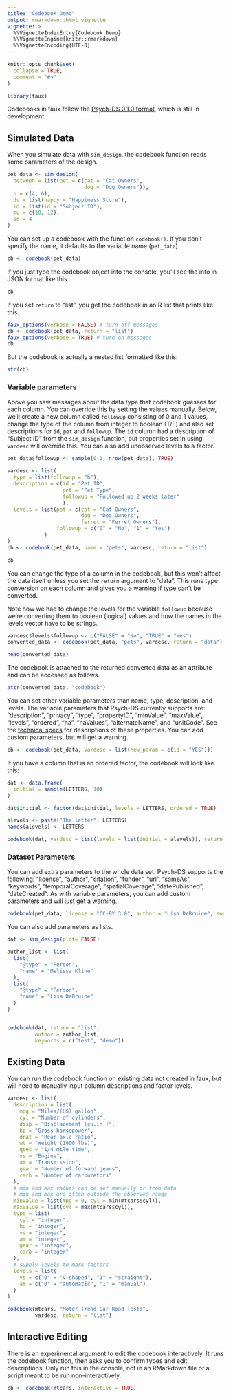 ```yaml
---
title: "Codebook Demo"
output: rmarkdown::html_vignette
vignette: >
  %\VignetteIndexEntry{Codebook Demo}
  %\VignetteEngine{knitr::rmarkdown}
  %\VignetteEncoding{UTF-8}
---
```


```r
knitr::opts_chunk$set(
  collapse = TRUE,
  comment = "#>"
)
```

```r
library(faux)
```

Codebooks in faux follow the [Psych-DS 0.1.0 format](https://docs.google.com/document/d/1u8o5jnWk0Iqp_J06PTu5NjBfVsdoPbBhstht6W0fFp0/edit), which is still in development.

## Simulated Data

When you simulate data with `sim_design`, the codebook function reads some parameters of the design.

```r
pet_data <- sim_design(
  between = list(pet = c(cat = "Cat Owners", 
                         dog = "Dog Owners")),
  n = c(4, 6),
  dv = list(happy = "Happiness Score"),
  id = list(id = "Subject ID"),
  mu = c(10, 12),
  sd = 4
)
```

You can set up a codebook with the function `codebook()`. If you don't specify the name, it defaults to the variable name (`pet_data`).  

```r
cb <- codebook(pet_data)
```

If you just type the codebook object into the console, you'll see the info in JSON format like this.

```r
cb
```

If you set `return` to "list", you get the codebook in an R list that prints like this.

```r
faux_options(verbose = FALSE) # turn off messages
cb <- codebook(pet_data, return = "list")
faux_options(verbose = TRUE) # turn on messages
cb
```

But the codebook is actually a nested list formatted like this:

```r
str(cb)
```

### Variable parameters

Above you saw messages about the data type that codebook guesses for each column. You can override this by setting the values manually. Below, we'll create a new column called `followup` consisting of 0 and 1 values, change the type of the column from integer to boolean (T/F) and also set descriptions for `id`, `pet` and `followup`. The `id` column had a description of "Subject ID" from the `sim_design` function, but properties set in using `vardesc` will override this. You can also add unobserved levels to a factor.

```r

pet_data$followup <- sample(0:1, nrow(pet_data), TRUE)

vardesc <- list(
  type = list(followup = "b"),
  description = c(id = "Pet ID",
                  pet = "Pet Type",
                  followup = "Followed up 2 weeks later"
                  ),
  levels = list(pet = c(cat = "Cat Owners",
                        dog = "Dog Owners", 
                        ferret = "Ferret Owners"),
                followup = c("0" = "No", "1" = "Yes")
            )
)
cb <- codebook(pet_data, name = "pets", vardesc, return = "list")

cb
```

You can change the type of a column in the codebook, but this won't affect the data itself unless you set the `return` argument to "data". This runs type conversion on each column and gives you a warning if type can't be converted.  

Note how we had to change the levels for the variable `followup` because we're converting them to boolean (logical) values and how the names in the levels vector have to be strings.

```r
vardesc$levels$followup <- c("FALSE" = "No", "TRUE" = "Yes")
converted_data <- codebook(pet_data, "pets", vardesc, return = "data")

head(converted_data)
```

The codebook is attached to the returned converted data as an attribute and can be accessed as follows.

```r
attr(converted_data, "codebook")
```


You can set other variable parameters than name, type, description, and levels. The variable parameters that Psych-DS currently supports are: "description", "privacy", "type", "propertyID", "minValue", "maxValue", "levels", "ordered", "na", "naValues", "alternateName", and "unitCode". See the [technical specs](https://docs.google.com/document/d/1u8o5jnWk0Iqp_J06PTu5NjBfVsdoPbBhstht6W0fFp0/edit) for descriptions of these properties. You can add custom parameters, but will get a warning.

```r
cb <- codebook(pet_data, vardesc = list(new_param = c(id = "YES")))
```

If you have a column that is an ordered factor, the codebook will look like this:

```r
dat <- data.frame(
  initial = sample(LETTERS, 10)
)

dat$initial <- factor(dat$initial, levels = LETTERS, ordered = TRUE)

alevels <- paste("The letter", LETTERS)
names(alevels) <- LETTERS

codebook(dat, vardesc = list(levels = list(initial = alevels)), return = "list")
```


### Dataset Parameters

You can add extra parameters to the whole data set. Psych-DS supports the following: "license", "author", "citation", "funder", "url", "sameAs", "keywords", "temporalCoverage", "spatialCoverage", "datePublished", "dateCreated". As with variable parameters, you can add custom parameters and will just get a warning. 

```r
codebook(pet_data, license = "CC-BY 3.0", author = "Lisa DeBruine", source = "faux")
```

You can also add parameters as lists.
```r
dat <- sim_design(plot= FALSE)

author_list <- list(
  list(
    "@type" = "Person",
    "name" = "Melissa Kline"
  ),
  list(
    "@type" = "Person",
    "name" = "Lisa DeBruine"
  )
)


codebook(dat, return = "list", 
         author = author_list,
         keywords = c("test", "demo"))
```


## Existing Data

You can run the codebook function on existing data not created in faux, but will need to manually input column descriptions and factor levels.

```r

vardesc <- list(
  description = list(
    mpg = "Miles/(US) gallon",
    cyl = "Number of cylinders",
    disp = "Displacement (cu.in.)",
    hp = "Gross horsepower",
    drat = "Rear axle ratio",
    wt = "Weight (1000 lbs)",
    qsec = "1/4 mile time",
    vs = "Engine",
    am = "Transmission",
    gear = "Number of forward gears",
    carb = "Number of carburetors"
  ),
  # min and max values can be set manually or from data
  # min and max are often outside the observed range
  minValue = list(mpg = 0, cyl = min(mtcars$cyl)),
  maxValue = list(cyl = max(mtcars$cyl)),
  type = list(
    cyl = "integer",
    hp = "integer",
    vs = "integer",
    am = "integer", 
    gear = "integer",
    carb = "integer"
  ),
  # supply levels to mark factors
  levels = list(
    vs = c("0" = "V-shaped", "1" = "straight"),
    am = c("0" = "automatic", "1" = "manual")
  )
)

codebook(mtcars, "Motor Trend Car Road Tests", 
         vardesc, return = "list")
```

## Interactive Editing

There is an experimental argument to edit the codebook interactively. It runs the codebook function, then asks you to confirm types and edit descriptions. Only run this in the console, not in an RMarkdown file or a script meant to be run non-interactively.

```r

cb <- codebook(mtcars, interactive = TRUE)

```

